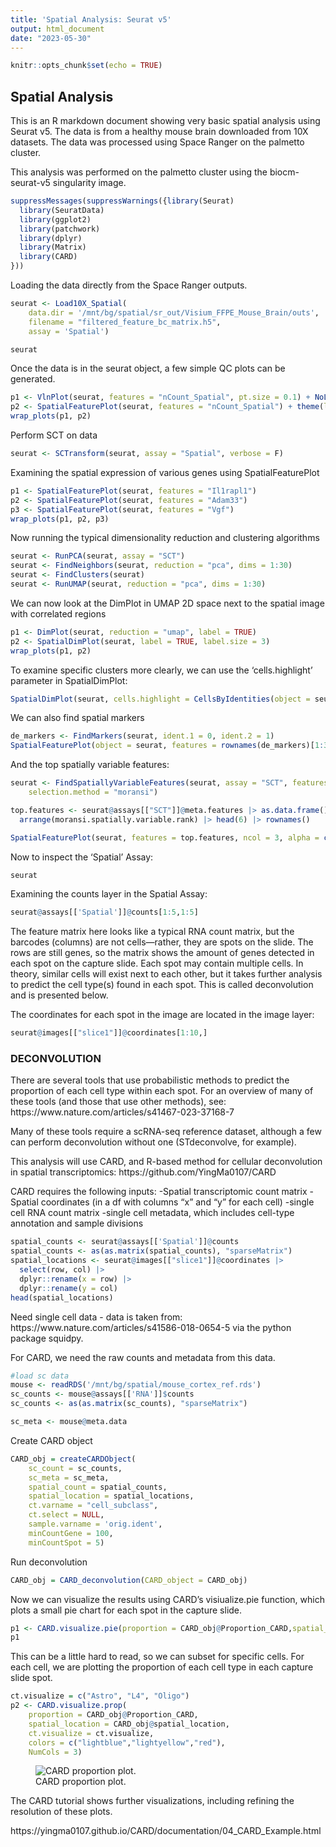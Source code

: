 ```yaml
---
title: 'Spatial Analysis: Seurat v5'
output: html_document
date: "2023-05-30"
---
```


```r
knitr::opts_chunk$set(echo = TRUE)
```

## Spatial Analysis

This is an R markdown document showing very basic spatial analysis using Seurat v5. The data is from a healthy mouse brain downloaded from 10X datasets. The data was processed using Space Ranger on the palmetto cluster.

This analysis was performed on the palmetto cluster using the biocm-seurat-v5 singularity image.

```r
suppressMessages(suppressWarnings({library(Seurat)
  library(SeuratData)
  library(ggplot2)
  library(patchwork)
  library(dplyr)
  library(Matrix)
  library(CARD)
}))
```

Loading the data directly from the Space Ranger outputs.

```r
seurat <- Load10X_Spatial(
	data.dir = '/mnt/bg/spatial/sr_out/Visium_FFPE_Mouse_Brain/outs',
	filename = "filtered_feature_bc_matrix.h5",
	assay = 'Spatial')

seurat
```

Once the data is in the seurat object, a few simple QC plots can be generated.

```r
p1 <- VlnPlot(seurat, features = "nCount_Spatial", pt.size = 0.1) + NoLegend()
p2 <- SpatialFeaturePlot(seurat, features = "nCount_Spatial") + theme(legend.position = "right")
wrap_plots(p1, p2)

```


Perform SCT on data

```r
seurat <- SCTransform(seurat, assay = "Spatial", verbose = F)
```

Examining the spatial expression of various genes using SpatialFeaturePlot

```r
p1 <- SpatialFeaturePlot(seurat, features = "Il1rapl1")
p2 <- SpatialFeaturePlot(seurat, features = "Adam33")
p3 <- SpatialFeaturePlot(seurat, features = "Vgf")
wrap_plots(p1, p2, p3)
```

Now running the typical dimensionality reduction and clustering algorithms

```r
seurat <- RunPCA(seurat, assay = "SCT")
seurat <- FindNeighbors(seurat, reduction = "pca", dims = 1:30)
seurat <- FindClusters(seurat)
seurat <- RunUMAP(seurat, reduction = "pca", dims = 1:30)
```

We can now look at the DimPlot in UMAP 2D space next to the spatial image with correlated regions

```r
p1 <- DimPlot(seurat, reduction = "umap", label = TRUE)
p2 <- SpatialDimPlot(seurat, label = TRUE, label.size = 3)
wrap_plots(p1, p2)
```

To examine specific clusters more clearly, we can use the 'cells.highlight' parameter in SpatialDimPlot:

```r
SpatialDimPlot(seurat, cells.highlight = CellsByIdentities(object = seurat, idents = c(0, 1, 2, 3, 4, 5)), facet.highlight = TRUE, ncol = 3, cols.highlight=c('red','grey75'))

```


We can also find spatial markers

```r
de_markers <- FindMarkers(seurat, ident.1 = 0, ident.2 = 1)
SpatialFeaturePlot(object = seurat, features = rownames(de_markers)[1:3], alpha = c(0.1, 1), ncol = 3)
```


And the top spatially variable features:

```r
seurat <- FindSpatiallyVariableFeatures(seurat, assay = "SCT", features = VariableFeatures(seurat)[1:1000],
    selection.method = "moransi")

top.features <- seurat@assays[["SCT"]]@meta.features |> as.data.frame() |>
  arrange(moransi.spatially.variable.rank) |> head(6) |> rownames()

SpatialFeaturePlot(seurat, features = top.features, ncol = 3, alpha = c(0.1, 1))

```

Now to inspect the 'Spatial' Assay:

```r
seurat
```

Examining the counts layer in the Spatial Assay:

```r
seurat@assays[['Spatial']]@counts[1:5,1:5]
```

The feature matrix here looks like a typical RNA count matrix, but the barcodes (columns) are not cells—rather, they are spots on the slide. The rows are still genes, so the matrix shows the amount of genes detected in each spot on the capture slide. Each spot may contain multiple cells. In theory, similar cells will exist next to each other, but it takes further analysis to predict the cell type(s) found in each spot. This is called deconvolution and is presented below.

The coordinates for each spot in the image are located in the image layer:

```r
seurat@images[["slice1"]]@coordinates[1:10,]
```



### DECONVOLUTION

There are several tools that use probabilistic methods to predict the proportion of each cell type within each spot. For an overview of many of these tools (and those that use other methods), see: https://www.nature.com/articles/s41467-023-37168-7

Many of these tools require a scRNA-seq reference dataset, although a few can perform deconvolution without one (STdeconvolve, for example).

This analysis will use CARD, and R-based method for cellular deconvolution in spatial transcriptomics: https://github.com/YingMa0107/CARD

CARD requires the following inputs:
-Spatial transcriptomic count matrix
-Spatial coordinates (in a df with columns "x" and "y" for each cell)
-single cell RNA count matrix
-single cell metadata, which includes cell-type annotation and sample divisions



```r
spatial_counts <- seurat@assays[['Spatial']]@counts
spatial_counts <- as(as.matrix(spatial_counts), "sparseMatrix")
spatial_locations <- seurat@images[["slice1"]]@coordinates |> 
  select(row, col) |> 
  dplyr::rename(x = row) |> 
  dplyr::rename(y = col)
head(spatial_locations)
```


Need single cell data - data is taken from: https://www.nature.com/articles/s41586-018-0654-5 via the python package squidpy.

For CARD, we need the raw counts and metadata from this data.

```r
#load sc data
mouse <- readRDS('/mnt/bg/spatial/mouse_cortex_ref.rds')
sc_counts <- mouse@assays[['RNA']]$counts
sc_counts <- as(as.matrix(sc_counts), "sparseMatrix")

sc_meta <- mouse@meta.data
```


Create CARD object

```r
CARD_obj = createCARDObject(
	sc_count = sc_counts,
	sc_meta = sc_meta,
	spatial_count = spatial_counts,
	spatial_location = spatial_locations,
	ct.varname = "cell_subclass",
	ct.select = NULL,
	sample.varname = 'orig.ident',
	minCountGene = 100,
	minCountSpot = 5) 
```

Run deconvolution

```r
CARD_obj = CARD_deconvolution(CARD_object = CARD_obj)
```

Now we can visualize the results using CARD's visiualize.pie function, which plots a small pie chart for each spot in the capture slide.

```r
p1 <- CARD.visualize.pie(proportion = CARD_obj@Proportion_CARD,spatial_location = CARD_obj@spatial_location)
p1
```

This can be a little hard to read, so we can subset for specific cells. For each cell, we are plotting the proportion of each cell type in each capture slide spot.

```r
ct.visualize = c("Astro", "L4", "Oligo")
p2 <- CARD.visualize.prop(
	proportion = CARD_obj@Proportion_CARD,        
	spatial_location = CARD_obj@spatial_location, 
	ct.visualize = ct.visualize,                
	colors = c("lightblue","lightyellow","red"), 
	NumCols = 3) 

```

![CARD proportion plot.](/mnt/bg/spatial/card_deconv2.jpg)

The CARD tutorial shows further visualizations, including refining the resolution of these plots.

https://yingma0107.github.io/CARD/documentation/04_CARD_Example.html

